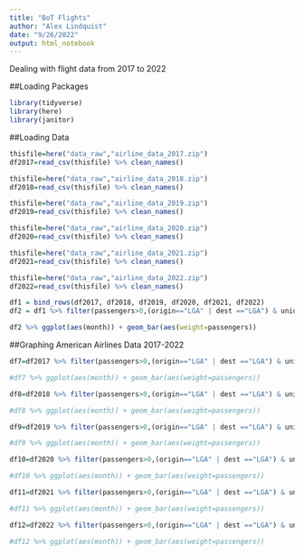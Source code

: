```yaml
---
title: "BoT Flights"
author: "Alex Lindquist"
date: "9/26/2022"
output: html_notebook
---
```


Dealing with flight data from 2017 to 2022

##Loading Packages
```r
library(tidyverse)
library(here)
library(janitor)
```

##Loading Data
```r
thisfile=here("data_raw","airline_data_2017.zip")
df2017=read_csv(thisfile) %>% clean_names()

thisfile=here("data_raw","airline_data_2018.zip")
df2018=read_csv(thisfile) %>% clean_names()

thisfile=here("data_raw","airline_data_2019.zip")
df2019=read_csv(thisfile) %>% clean_names()

thisfile=here("data_raw","airline_data_2020.zip")
df2020=read_csv(thisfile) %>% clean_names()

thisfile=here("data_raw","airline_data_2021.zip")
df2021=read_csv(thisfile) %>% clean_names()

thisfile=here("data_raw","airline_data_2022.zip")
df2022=read_csv(thisfile) %>% clean_names()
```

```r
df1 = bind_rows(df2017, df2018, df2019, df2020, df2021, df2022)
df2 = df1 %>% filter(passengers>0,(origin=="LGA" | dest =="LGA") & unique_carrier_name == "American Airlines Inc.")

df2 %>% ggplot(aes(month)) + geom_bar(aes(weight=passengers))
```


##Graphing American Airlines Data 2017-2022
```r
df7=df2017 %>% filter(passengers>0,(origin=="LGA" | dest =="LGA") & unique_carrier_name == "American Airlines Inc.")

#df7 %>% ggplot(aes(month)) + geom_bar(aes(weight=passengers))

df8=df2018 %>% filter(passengers>0,(origin=="LGA" | dest =="LGA") & unique_carrier_name == "American Airlines Inc.")

#df8 %>% ggplot(aes(month)) + geom_bar(aes(weight=passengers))

df9=df2019 %>% filter(passengers>0,(origin=="LGA" | dest =="LGA") & unique_carrier_name == "American Airlines Inc.")

#df9 %>% ggplot(aes(month)) + geom_bar(aes(weight=passengers))

df10=df2020 %>% filter(passengers>0,(origin=="LGA" | dest =="LGA") & unique_carrier_name == "American Airlines Inc.")

#df10 %>% ggplot(aes(month)) + geom_bar(aes(weight=passengers))

df11=df2021 %>% filter(passengers>0,(origin=="LGA" | dest =="LGA") & unique_carrier_name == "American Airlines Inc.")

#df11 %>% ggplot(aes(month)) + geom_bar(aes(weight=passengers))

df12=df2022 %>% filter(passengers>0,(origin=="LGA" | dest =="LGA") & unique_carrier_name == "American Airlines Inc.")

#df12 %>% ggplot(aes(month)) + geom_bar(aes(weight=passengers))


```

